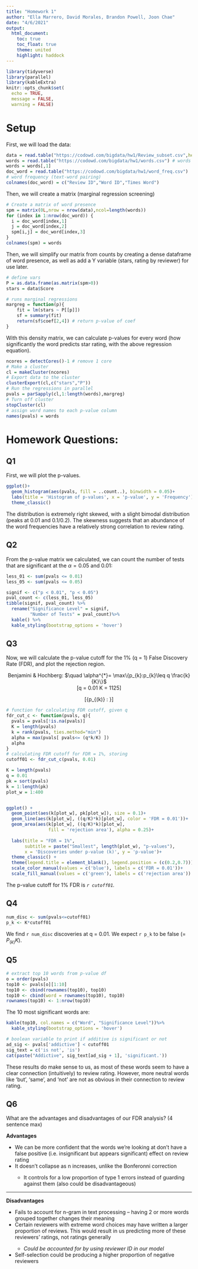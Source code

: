 ```yaml
---
title: "Homework 1"
author: "Ella Marrero, David Morales, Brandon Powell, Joon Chae"
date: "4/6/2021"
output: 
  html_document:
    toc: true 
    toc_float: true
    theme: united
    highlight: haddock
---
```


```r
library(tidyverse)
library(parallel)
library(kableExtra)
knitr::opts_chunk$set(
  echo = TRUE,
  message = FALSE,
  warning = FALSE) 
```

# Setup
First, we will load the data: 
```r
data = read.table("https://codowd.com/bigdata/hw1/Review_subset.csv",header=TRUE) # reviews
words = read.table("https://codowd.com/bigdata/hw1/words.csv") # words
words = words[,1]
doc_word = read.table("https://codowd.com/bigdata/hw1/word_freq.csv") 
# word frequency (text-word pairing)
colnames(doc_word) = c("Review ID","Word ID","Times Word")
```

Then, we will create a matrix (marginal regression screening)
```r
# Create a matrix of word presence
spm = matrix(0L,nrow = nrow(data),ncol=length(words))
for (index in 1:nrow(doc_word)) {
  i = doc_word[index,1]
  j = doc_word[index,2]
  spm[i,j] = doc_word[index,3]
}
colnames(spm) = words
```

Then, we will simplify our matrix from counts by creating a dense dataframe of word presence, as well as add a Y variable (stars, rating by reviewer) for use later. 

```r
# define vars
P = as.data.frame(as.matrix(spm>0)) 
stars = data$Score

# runs marginal regressions 
margreg = function(p){
	fit = lm(stars ~ P[[p]])
	sf = summary(fit)
	return(sf$coef[2,4]) # return p-value of coef
}
```

With this density matrix, we can calculate p-values for every word (how significantly the word predicts star rating, with the above regression equation).  
```r
ncores = detectCores()-1 # remove 1 core
# Make a cluster
cl = makeCluster(ncores) 
# Export data to the cluster
clusterExport(cl,c("stars","P")) 
# Run the regressions in parallel
pvals = parSapply(cl,1:length(words),margreg)
# Turn off cluster
stopCluster(cl)
# assign word names to each p-value column
names(pvals) = words 
```

# Homework Questions:

## Q1
First, we will plot the p-values.

```r
ggplot()+
  geom_histogram(aes(pvals, fill = ..count..), binwidth = 0.05)+
  labs(title = 'Histogram of p-values', x = 'p-value', y = 'Frequency')+
  theme_classic()
```

The distribution is extremely right skewed, with a slight bimodal distribution (peaks at 0.01 and 0.1/0.2). The skewness suggests that an abundance of the word frequencies have a relatively strong correlation to review rating.

## Q2
From the p-value matrix we calculated, we can count the number of tests that are significant at the $\alpha=0.05$ and $0.01$:  

```r
less_01 <- sum(pvals <= 0.01)
less_05 <- sum(pvals <= 0.05)
```

```r
signif <- c("p < 0.01", "p < 0.05")
pval_count <- c(less_01, less_05)
tibble(signif, pval_count) %>%
  rename("Significance Level" = signif,
         "Number of Tests" = pval_count)%>%
  kable() %>%
  kable_styling(bootstrap_options = 'hover')
```

## Q3
Now, we will calculate the p-value cutoff for the 1% (q = 1) False Discovery Rate (FDR), and plot the rejection region.

<center>
Benjamini & Hochberg: $\quad \alpha^{*}= \max\{p_{k}:p_{k}\leq q \frac{k}{K}\}$  
\[q = 0.01 \quad K = 1125\]

\[\max \{p_{(k)} : \frac{1125 \times p_{(k)}}{k}\leq 0.01\}\]
</center>

```r
# function for calculating FDR cutoff, given q
fdr_cut_c <- function(pvals, q){
  pvals = pvals[!is.na(pvals)]
  K = length(pvals)
  k = rank(pvals, ties.method="min")
  alpha = max(pvals[ pvals<= (q*k/K) ])
  alpha
}
# calculating FDR cutoff for FDR = 1%, storing
cutoff01 <- fdr_cut_c(pvals, 0.01)
```

```r
K = length(pvals)
q = 0.01
pk = sort(pvals)
k = 1:length(pk)
plot_w = 1:400


ggplot() +
  geom_point(aes(k[plot_w], pk[plot_w]), size = 0.1)+
  geom_line(aes(k[plot_w], ((q/K)*k)[plot_w], color = 'FDR = 0.01'))+
  geom_area(aes(k[plot_w], ((q/K)*k)[plot_w], 
                fill = 'rejection area'), alpha = 0.25)+
  
  labs(title = "FDR = 1%", 
       subtitle = paste("Smallest", length(plot_w), "p-values"),
       x = 'Discoveries under p-value (k)', y = 'p-value')+
  theme_classic() +
  theme(legend.title = element_blank(), legend.position = (c(0.2,0.7))) +
  scale_color_manual(values = c('blue'), labels = c('FDR = 0.01'))+
  scale_fill_manual(values = c('green'), labels = c('rejection area'))
```

The p-value cutoff for 1% FDR is *`r cutoff01`.*  

## Q4
```r
num_disc <- sum(pvals<=cutoff01)
p_k <- K*cutoff01
```

We find `r num_disc` discoveries at q = 0.01. We expect `r p_k` to be false (= $P_{(k)}K$).  

## Q5

```r
# extract top 10 words from p-value df
o = order(pvals)
top10 <- pvals[o][1:10]
top10 <- cbind(rownames(top10), top10)
top10 <- cbind(word = rownames(top10), top10)
rownames(top10) <- 1:nrow(top10)
```

The 10 most significant words are:
```r
kable(top10, col.names = c("Word", "Significance Level"))%>%
  kable_styling(bootstrap_options = 'hover')
```

```r
# boolean variable to print if additive is significant or not
ad_sig <- pvals['addictive'] < cutoff01
sig_text = c('is not', 'is')
cat(paste("Addictive", sig_text[ad_sig + 1], 'significant.'))
```

These results do make sense to us, as most of these words seem to have a clear connection (intuitively) to review rating. However, more neutral words like 'but', 'same', and 'not' are not as obvious in their connection to review rating. 


## Q6
What are the advantages and disadvantages of our FDR analysis? (4 sentence max)  

<b>Advantages</b>
<ul>
<li>We can be more confident that the words we're looking at don't have a false positive (i.e. insignificant but appears significant) effect on review rating</li>
<li>It doesn't collapse as n increases, unlike the Bonferonni correction</li>
  <ul>
  <li>It controls for a low proportion of type 1 errors instead of guarding against them (also could be disadvantageous)</li>
  </ul>
</ul>
***
<b>Disadvantages</b>
<ul>
<li>Fails to account for n-gram in text processing -- having 2 or more words grouped together changes their meaning</li>
<li> Certain reviewers with extreme word choices may have written a larger proportion of reviews. This would result in us predicting more of these  reviewers' ratings, not ratings generally</li>
  <ul>
  <li><em>Could be accounted for by using reviewer ID in our model</em></li>
   </ul>
<li>Self-selection could be producing a higher proportion of negative reviewers</li>
</ul>

